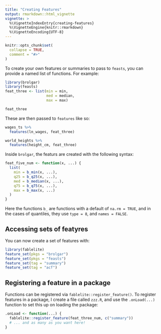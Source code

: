 ```yaml
---
title: "Creating Features"
output: rmarkdown::html_vignette
vignette: >
  %\VignetteIndexEntry{creating-features}
  %\VignetteEngine{knitr::rmarkdown}
  %\VignetteEncoding{UTF-8}
---
```


```r
knitr::opts_chunk$set(
  collapse = TRUE,
  comment = "#>"
)
```

To create your own features or summaries to pass to `feasts`, you can provide a named list of functions. For example:

```r
library(brolgar)
library(feasts)
feat_three <- list(min = min,
                   med = median,
                   max = max)

feat_three

```

These are then passed to `features` like so:

```r
wages_ts %>%
  features(ln_wages, feat_three)

world_heights %>%
  features(height_cm, feat_three)
```
 
Inside `brolgar`, the featurs are created with the following syntax:

```r
feat_five_num <- function(x, ...) {
  list(
    min = b_min(x, ...),
    q25 = b_q25(x, ...),
    med = b_median(x, ...),
    q75 = b_q75(x, ...),
    max = b_max(x, ...)
  )
}
```

Here the functions `b_` are functions with a default of `na.rm = TRUE`, and in 
the cases of quantiles, they use `type = 8`, and `names = FALSE`.

## Accessing sets of featyres

You can now create a set of features with:

```r
library(fablelite)
feature_set(pkgs = "brolgar")
feature_set(pkgs = "feasts")
feature_set(tag = "summary")
feature_set(tag = "acf")
```

## Registering a feature in a package

Functions can be registered via `fablelite::register_feature()`. 
To register features in a package, I create a file called `zzz.R`, and use the
`.onLoad(...)` function to set this up on loading the package:

```r
.onLoad <- function(...) {
  fablelite::register_feature(feat_three_num, c("summary"))
  # ... and as many as you want here!
}
```

